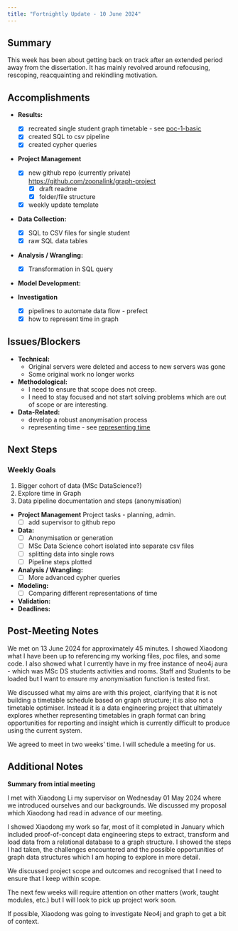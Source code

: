 ```yaml
---
title: "Fortnightly Update - 10 June 2024"
---
```


## Summary

This week has been about getting back on track after an extended period away from the dissertation. It has mainly revolved around refocusing, rescoping, reacquainting and rekindling motivation.

## Accomplishments

* **Results:**
  * [x] recreated single student graph timetable - see [poc-1-basic](/model/poc1-basic-phl/poc-1-basic.qmd)
  * [x] created SQL to csv pipeline
  * [x] created cypher queries

* **Project Management**
  * [x] new github repo (currently private) <https://github.com/zoonalink/graph-project>
    * [x] draft readme
    * [x] folder/file structure
  * [x] weekly update template

* **Data Collection:**
  * [x] SQL to CSV files for single student
  * [x] raw SQL data tables

* **Analysis / Wrangling:**
  * [x] Transformation in SQL query
  
* **Model Development:**

* **Investigation**
  * [x] pipelines to automate data flow - prefect
  * [x] how to represent time in graph

## Issues/Blockers

* **Technical:**
  * Original servers were deleted and access to new servers was gone
  * Some original work no longer works
* **Methodological:**
  * I need to ensure that scope does not creep.
  * I need to stay focused and not start solving problems which are out of scope or are interesting.
* **Data-Related:**
  * develop a robust anonymisation process
  * representing time - see [representing time](/model/poc2-time/representing-time.qmd)

## Next Steps

### Weekly Goals

1. Bigger cohort of data (MSc DataScience?)
2. Explore time in Graph
3. Data pipeline documentation and steps (anonymisation)

* **Project Management** Project tasks - planning, admin.
  * [ ] add supervisor to github repo

* **Data:**
  * [ ] Anonymisation or generation
  * [ ] MSc Data Science cohort isolated into separate csv files
  * [ ] splitting data into single rows
  * [ ] Pipeline steps plotted

* **Analysis / Wrangling:**
  * [ ] More advanced cypher queries

* **Modeling:**
  * [ ] Comparing different representations of time
* **Validation:**
* **Deadlines:**

## Post-Meeting Notes

We met on 13 June 2024 for approximately 45 minutes.  I showed Xiaodong what I have been up to referencing my working files, poc files, and some code.  I also showed what I currently have in my free instance of neo4j aura - which was MSc DS students activities and rooms.  Staff and Students to be loaded but I want to ensure my anonymisation function is tested first. 

We discussed what my aims are with this project, clarifying that it is not building a timetable schedule based on graph structure; it is also not a timetable optimiser.  Instead it is a data engineering project that ultimately explores whether representing timetables in graph format can bring opportunities for reporting and insight which is currently difficult to produce using the current system.  

We agreed to meet in two weeks' time.  I will schedule a meeting for us. 

## Additional Notes

**Summary from intial meeting**

I met with Xiaodong Li my supervisor on Wednesday 01 May 2024 where we introduced ourselves and our backgrounds.  We discussed my proposal which Xiaodong had read in advance of our meeting.

I showed Xiaodong my work so far, most of it completed in January which included proof-of-concept data engineering steps to extract, transform and load data from a relational database to a graph structure.  I showed the steps I had taken, the challenges encountered and the possible opportunities of graph data structures which I am hoping to explore in more detail.  

We discussed project scope and outcomes and recognised that I need to ensure that I keep within scope.  

The next few weeks will require attention on other matters (work, taught modules, etc.) but I will look to pick up project work soon.

If possible, Xiaodong was going to investigate Neo4j and graph to get a bit of context.